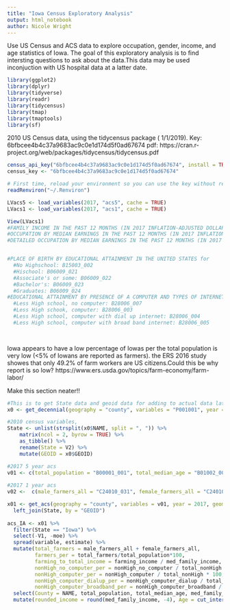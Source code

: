 ---
title: "Iowa Census Exploratory Analysis"
output: html_notebook
author: Nicole Wright
---
 
Use US Census and ACS data to explore occupation, gender, income, and age statistics of Iowa. The goal of this exploratory analysis is to find intersting questions to ask about the data.This data may be used inconjuction with US hospital data at a latter date. 


```{r Load Packages}
library(ggplot2)
library(dplyr)
library(tidyverse)
library(readr)
library(tidycensus)
library(tmap)
library(tmaptools)
library(sf)
```


2010 US Census data, using the tidycensus package ( 1/1/2019).
Key: 6bfbcee4b4c37a9683ac9c0e1d174d5f0ad67674
pdf: https://cran.r-project.org/web/packages/tidycensus/tidycensus.pdf

```{r 2010 Census set up}
census_api_key("6bfbcee4b4c37a9683ac9c0e1d174d5f0ad67674", install = TRUE, overwrite = TRUE)
census_key <- "6bfbcee4b4c37a9683ac9c0e1d174d5f0ad67674"

# First time, reload your environment so you can use the key without restarting R.
readRenviron("~/.Renviron")
```
```{r Load Variables}
LVacs5 <- load_variables(2017, "acs5", cache = TRUE)
LVacs1 <- load_variables(2017, "acs1", cache = TRUE)

View(LVacs1)
#FAMILY INCOME IN THE PAST 12 MONTHS (IN 2017 INFLATION-ADJUSTED DOLLARS) :B10010_001
#OCCUPATION BY MEDIAN EARNINGS IN THE PAST 12 MONTHS (IN 2017 INFLATION-ADJUSTED DOLLARS) FOR THE CIVILIAN EMPLOYED POPULATION 16 YEARS AND OVER: B24011_030
#DETAILED OCCUPATION BY MEDIAN EARNINGS IN THE PAST 12 MONTHS (IN 2017 INFLATION-ADJUSTED DOLLARS) FOR THE FULL-TIME, YEAR-ROUND CIVILIAN EMPLOYED POPULATION 16 YEARS AND OVER: B24012_067


#PLACE OF BIRTH BY EDUCATIONAL ATTAINMENT IN THE UNITED STATES for 
  #No Highschool: B15003_002
  #Hischool: B06009_021
  #Associate's or some: B06009_022
  #Bachelor's: B06009_023
  #Graduates: B06009_024
#EDUCATIONAL ATTAINMENT BY PRESENCE OF A COMPUTER AND TYPES OF INTERNET SUBSCRIPTION IN HOUSEHOLD
  #Less High school, no computer: B28006_007
  #Less High schook, computer: B28006_003
  #Less High school, computer with dial up internet: B28006_004
  #Less High school, computer with broad band internet: B28006_005

  
```

Iowa appears to have a low percentage of Iowas per the total population is very low (<5% of Iowans are reported as farmers). the ERS 2016 study showes that only 49.2% of farm workers are US citizens.Could this be why report is so low?
https://www.ers.usda.gov/topics/farm-economy/farm-labor/

Make this section neater!!
```{r census_IA data}
#This is to get State data and geoid data for adding to actual data later
x0 <- get_decennial(geography = "county", variables = "P001001", year = 2010, key = census_key)

#2010 census variables, 
State <- unlist(strsplit(x0$NAME, split = ", ")) %>%
    matrix(ncol = 2, byrow = TRUE) %>% 
    as_tibble() %>%
    rename(State = V2) %>%
    mutate(GEOID = x0$GEOID)

#2017 5 year acs
v01 <- c(total_population = "B00001_001", total_median_age = "B01002_001", med_family_income = "B10010_001", farming_income = "B24011_030", male_farmers_all = "C24010_031", female_farmers_all = "C24010_067", total_nonHigh = "B28006_002", nonHigh_no_computer = "B28006_007", nonHigh_computer = "B28006_003", nonHigh_computer_dialup = "B28006_004", nonHigh_computer_broadband = "B28006_005")
        
#2017 1 year acs
v02 <-  c(male_farmers_all = "C24010_031", female_farmers_all = "C24010_067")  

x01 <- get_acs(geography = "county", variables = v01, year = 2017, geometry = TRUE, cache_table = TRUE, survey = "acs5", shift_geo = TRUE, key = census_key) %>%
  left_join(State, by = "GEOID") 
  
acs_IA <- x01 %>%  
  filter(State == "Iowa") %>%
  select(-V1, -moe) %>%
  spread(variable, estimate) %>%
  mutate(total_farmers = male_farmers_all + female_farmers_all, 
         farmers_per = total_farmers/total_population*100,   
         farming_to_total_income = farming_income / med_family_income,
         nonHigh_no_computer_per = nonHigh_no_computer / total_nonHigh * 100,
         nonHigh_computer_per = nonHigh_computer / total_nonHigh * 100,
         nonHigh_computer_dialup_per = nonHigh_computer_dialup / total_nonHigh * 100, 
         nonHigh_computer_broadband_per = nonHigh_computer_broadband / total_nonHigh * 100) %>%
  select(County = NAME, total_population, total_median_age, med_family_income, total_farmers, farmers_per, farming_income, farming_to_total_income, contains("nonHigh"), State, GEOID, geometry) %>%
  mutate(rounded_income = round(med_family_income, -4), Age = cut_interval(total_median_age, n = 4, length = NULL, labels = c("25-30", "30-35", "35-40", ">40")))

 
```